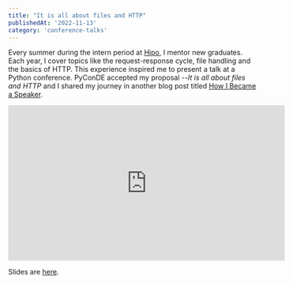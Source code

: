 ```yaml
---
title: "It is all about files and HTTP"
publishedAt: '2022-11-13'
category: 'conference-talks'
---
```

Every summer during the intern period at [Hipo](https://hipolabs.com), I mentor new graduates. Each year, I cover topics like the request-response cycle, file handling and the basics of HTTP. This experience inspired me to present a talk at a Python conference. PyConDE accepted my proposal --*It is all about files and HTTP* and I shared my journey in another blog post titled [How I Became a Speaker](/posts/2022-05-29-how-i-became-a-speaker).

<iframe width="560" height="315" src="https://www.youtube.com/embed/U-2k0ovzAPg?si=2hCTtmf72j2ZePsT" title="YouTube video player" frameborder="0" allow="accelerometer; autoplay; clipboard-write; encrypted-media; gyroscope; picture-in-picture; web-share" referrerpolicy="strict-origin-when-cross-origin" allowfullscreen></iframe>

Slides are [here](https://efe.me/pdfs/all-about-http-and-files.pdf).